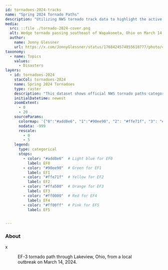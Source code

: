 ```yaml
---
id: tornadoes-2024-tracks
name: "Spring 2024 Tornado Paths"
description: "Utilizing NWS tornado track data to highlight the active Spring 2024 season."
media:
  src: ::file ./tornado-2024-cover.png
  alt: Wedge tornado passing southeast of Wapakoneta, Ohio on March 14, 2024.
  author:
    name: Jonny Glessner
    url: https://x.com/JonnyGlessner/status/1768424574855610777/photo/4
taxonomy:
  - name: Topics
    values:
      - Disasters
layers:
  - id: tornadoes-2024
    stacCol: tornadoes-2024
    name: Spring 2024 Tornadoes
    type: raster
    description: "This dataset shows official NWS tornado paths categorized by EF rating for each point in the track."
    initialDatetime: newest
    zoomExtent:
      - 0
      - 20
    sourceParams:
      colormap: '{"0":"#add8e6", "1":"#90ee90", "2": "#ffe71f", "3": "#ffa500", "4": "#ff0000", "5": "#ff00ff"}'            
      nodata: -999
      rescale:
        - 0
        - 5
    legend:
      type: categorical
      stops:
        - color: "#add8e6"  # Light blue for EF0
          label: EF0
        - color: "#90ee90"  # Green for EF1
          label: EF1
        - color: "#ffe71f"  # Yellow for EF2
          label: EF2
        - color: "#ffa500"  # Orange for EF3
          label: EF3
        - color: "#ff0000"  # Red for EF4
          label: EF4
        - color: "#ff00ff"  # Pink for EF5
          label: EF5

  
---
```


<Block>
  <Prose>

  ### About

  x
  </Prose>
</Block>

<Block type='full'>

<Figure>
  <Map
    center={[-83.924, 40.487]}
    zoom={13.5}
    datasetId='tornadoes-2024-tracks'
    layerId='tornadoes-2024'
    dateTime='2024-05-31'
  />
  <Caption
    attrAuthor='NASA'
    attrUrl='https://nasa.gov/'
  >
    EF-3 tornado path through Lakeview, Ohio, from a local outbreak on March 14, 2024.
  </Caption>
</Figure>

</Block>


